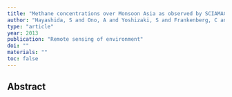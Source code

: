 ```yaml
---
title: "Methane concentrations over Monsoon Asia as observed by SCIAMACHY: Signals of methane emission from rice cultivation"
author: "Hayashida, S and Ono, A and Yoshizaki, S and Frankenberg, C and Takeuchi, W and Yan, X"
type: "article"
year: 2013
publication: "Remote sensing of environment"
doi: ""
materials: ""
toc: false
---
```


## Abstract

